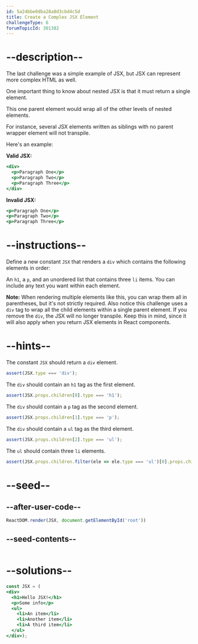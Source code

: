 ```yaml
---
id: 5a24bbe0dba28a8d3cbd4c5d
title: Create a Complex JSX Element
challengeType: 6
forumTopicId: 301382
---
```


# --description--

The last challenge was a simple example of JSX, but JSX can represent more complex HTML as well.

One important thing to know about nested JSX is that it must return a single element.

This one parent element would wrap all of the other levels of nested elements.

For instance, several JSX elements written as siblings with no parent wrapper element will not transpile.

Here's an example:

**Valid JSX:**

```jsx
<div>
  <p>Paragraph One</p>
  <p>Paragraph Two</p>
  <p>Paragraph Three</p>
</div>
```

**Invalid JSX:**

```jsx
<p>Paragraph One</p>
<p>Paragraph Two</p>
<p>Paragraph Three</p>
```

# --instructions--

Define a new constant `JSX` that renders a `div` which contains the following elements in order:

An `h1`, a `p`, and an unordered list that contains three `li` items. You can include any text you want within each element.

**Note:** When rendering multiple elements like this, you can wrap them all in parentheses, but it's not strictly required. Also notice this challenge uses a `div` tag to wrap all the child elements within a single parent element. If you remove the `div`, the JSX will no longer transpile. Keep this in mind, since it will also apply when you return JSX elements in React components.

# --hints--

The constant `JSX` should return a `div` element.

```js
assert(JSX.type === 'div');
```

The `div` should contain an `h1` tag as the first element.

```js
assert(JSX.props.children[0].type === 'h1');
```

The `div` should contain a `p` tag as the second element.

```js
assert(JSX.props.children[1].type === 'p');
```

The `div` should contain a `ul` tag as the third element.

```js
assert(JSX.props.children[2].type === 'ul');
```

The `ul` should contain three `li` elements.

```js
assert(JSX.props.children.filter(ele => ele.type === 'ul')[0].props.children.filter(ele => ele.type === 'li').length === 3);
```

# --seed--

## --after-user-code--

```jsx
ReactDOM.render(JSX, document.getElementById('root'))
```

## --seed-contents--

```jsx
```

# --solutions--

```jsx
const JSX = (
<div>
  <h1>Hello JSX!</h1>
  <p>Some info</p>
  <ul>
    <li>An item</li>
    <li>Another item</li>
    <li>A third item</li>
  </ul>
</div>);
```
